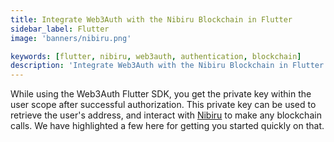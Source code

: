 ```yaml
---
title: Integrate Web3Auth with the Nibiru Blockchain in Flutter
sidebar_label: Flutter
image: 'banners/nibiru.png'

keywords: [flutter, nibiru, web3auth, authentication, blockchain]
description: 'Integrate Web3Auth with the Nibiru Blockchain in Flutter | Embedded Wallets'
---
```



<SEO
  title="Integrate Web3Auth with the Nibiru Blockchain in Flutter"
  description="Integrate Web3Auth with the Nibiru Blockchain in Flutter | Embedded Wallets"
  image="https://web3auth.io/docs/banners/nibiru.png"
  slug="/embedded-wallets/connect-blockchain/evm/nibiru/flutter"
/>

While using the Web3Auth Flutter SDK, you get the private key within the user scope after successful authorization. This private key can be used to retrieve the user's address, and interact with [Nibiru](https://nibiru.fi/) to make any blockchain calls. We have highlighted a few here for getting you started quickly on that.

<EVMInteraction />
